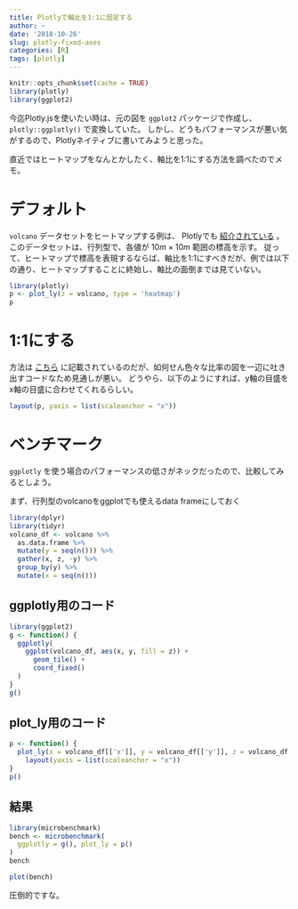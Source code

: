 ```yaml
---
title: Plotlyで軸比を1:1に固定する
author: ~
date: '2018-10-26'
slug: plotly-fixed-axes
categories: [R]
tags: [plotly]
---
```



```r
knitr::opts_chunk$set(cache = TRUE)
library(plotly)
library(ggplot2)
```

今迄Plotly.jsを使いたい時は、元の図を `ggplot2` パッケージで作成し、 `plotly::ggplotly()` で変換していた。
しかし、どうもパフォーマンスが悪い気がするので、Plotlyネイティブに書いてみようと思った。

直近ではヒートマップをなんとかしたく、軸比を1:1にする方法を調べたのでメモ。

# デフォルト

`volcano` データセットをヒートマップする例は、 Plotlyでも [紹介されている](https://plot.ly/r/heatmaps/) 。
このデータセットは、行列型で、各値が $10m \times 10m$ 範囲の標高を示す。
従って、ヒートマップで標高を表現するならば、軸比を1:1にすべきだが、例では以下の通り、ヒートマップすることに終始し、軸比の面倒までは見ていない。

```r
library(plotly)
p <- plot_ly(z = volcano, type = 'heatmap') 
p
```

# 1:1にする

方法は [こちら](https://plot.ly/r/axes/#fixedratio-axes) に記載されているのだが、如何せん色々な比率の図を一辺に吐き出すコードなため見通しが悪い。
どうやら、以下のようにすれば、y軸の目盛をx軸の目盛に合わせてくれるらしい。

```r
layout(p, yaxis = list(scaleanchor = "x"))
```

# ベンチマーク

`ggplotly` を使う場合のパフォーマンスの低さがネックだったので、比較してみるとしよう。

まず、行列型のvolcanoをggplotでも使えるdata frameにしておく

```r
library(dplyr)
library(tidyr)
volcano_df <- volcano %>%
  as.data.frame %>%
  mutate(y = seq(n())) %>%
  gather(x, z, -y) %>%
  group_by(y) %>%
  mutate(x = seq(n()))
```

## ggplotly用のコード

```r
library(ggplot2)
g <- function() {
  ggplotly(
    ggplot(volcano_df, aes(x, y, fill = z)) +
      geom_tile() +
      coord_fixed()
  )
}
g()
```

## plot_ly用のコード

```r
p <- function() {
  plot_ly(x = volcano_df[['x']], y = volcano_df[['y']], z = volcano_df[['z']], type = 'heatmap') %>%
    layout(yaxis = list(scaleanchor = "x"))
}
p()
```

## 結果

```r
library(microbenchmark)
bench <- microbenchmark(
  ggplotly = g(), plot_ly = p()
)
bench
```

```r
plot(bench)
```

圧倒的ですな。

